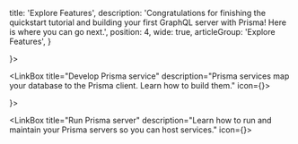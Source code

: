 
  title: 'Explore Features',
  description: 'Congratulations for finishing the quickstart tutorial and building your first GraphQL server with Prisma! Here is where you can go next.',
  position: 4,
  wide: true,
  articleGroup: 'Explore Features',
}

<Row>
  <LinkBox
    title="Understand Prisma"
    description="Learn Prisma’s most important concepts and how everything fits together."
    icon={<UnderstandPrismaIcon />}>
    <RowLink
      text="Prisma Intro: What, Why & How"
      href="/-j9ff/" />
    <RowLink
      text="Basics: Datamodel, Prisma Client & Server"
      href="/-fgz4" />
    <RowLink
      text="Prisma under the Hood"
      href="/-j8ff" />
  </LinkBox>

  <LinkBox
    title="Develop Prisma service"
    description="Prisma services map your database to the Prisma client. Learn how to build them."
    icon={<DevelopServiceIcon />}>
    <RowLink
      text="prisma.yml"
      href="/-5cy7" />
    <RowLink
      text="Datamodel"
      href="/-knul" />
    <RowLink
      text="Using the Prisma CLI"
      href="/-alx4" />
    <RowLink
      text="CLI Command Reference"
      href="/-xcv9" />
  </LinkBox>
</Row>

<Row>
  <LinkBox
    title="Use Prisma client"
    description="Learn everything you need to know for consuming your services’ Prisma APIs."
    icon={<UseApiIcon />}>
    <RowLink
      text="Prisma Client"
      href="/prisma-client/" />
    <RowLink
      text="Generating the client"
      href="/-rsc1" />
    <RowLink
      text="Reading data"
      href="/-rsc2" />
    <RowLink
      text="Writing data"
      href="/-rsc6" />
  </LinkBox>

  <LinkBox
    title="Run Prisma server"
    description="Learn how to run and maintain your Prisma servers so you can host services."
    icon={<RunServerIcon />}>
    <RowLink
      text="Local Prisma Setup"
      href="/-je3i" />
    <RowLink
      text="Authentication & Security"
      href="/-kke4" />
    <RowLink
      text="Demo Servers (Prisma Cloud)"
      href="/-jfr3" />
    <RowLink
      text="Database Connector"
      href="/-jgfs" />
  </LinkBox>
</Row>